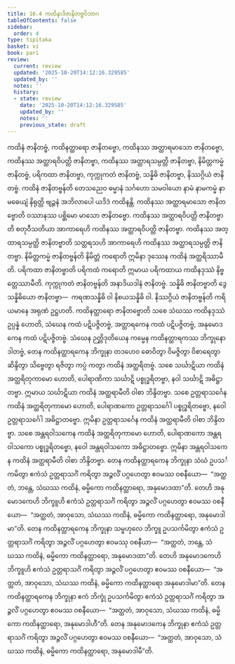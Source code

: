 ```yaml
---
title: 16.4 ကထိနာဒိဇာနိတဗ္ဗဝိဘာဂ
tableOfContents: false
sidebar:
  order: 4
type: tipitaka
basket: vi
book: pari
review:
  current: review
  updated: '2025-10-20T14:12:16.329585'
  updated_by: ''
  notes: ''
  history:
  - state: review
    date: '2025-10-20T14:12:16.329585'
    updated_by: ''
    notes: ''
    previous_state: draft
---
```



<DynamicBreadcrumb />


<ReviewStatus review={frontmatter.review} showDetails={true} />

<HypothesisAnnotation frontmatter={frontmatter} />

<Division number="412" book="pari" e="ch" v="5" p="308">

<Paragraph number="1904" book="pari">
ကထိနံ ဇာနိတဗ္ဗံ, ကထိနတ္ထာရော ဇာနိတဗ္ဗော, ကထိနဿ အတ္ထာရမာသော ဇာနိတဗ္ဗော, ကထိနဿ အတ္ထာရဝိပတ္တိ ဇာနိတဗ္ဗာ, ကထိနဿ အတ္ထာရသမ္ပတ္တိ ဇာနိတဗ္ဗာ, နိမိတ္တကမ္မံ ဇာနိတဗ္ဗံ, ပရိကထာ ဇာနိတဗ္ဗာ, ကုက္ကုကတံ ဇာနိတဗ္ဗံ, သန္နိဓိ ဇာနိတဗ္ဗာ, နိဿဂ္ဂိယံ ဇာနိတဗ္ဗံ.
</Paragraph>

<Paragraph number="1905" book="pari">
<Emphasis>ကထိနံ ဇာနိတဗ္ဗန်</Emphasis>တိ တေသညေဝ ဓမ္မာနံ သင်္ဂဟော သမဝါယော နာမံ နာမကမ္မံ နာမဓေယျံ နိရုတ္တိ ဗျဉ္ဇနံ အဘိလာပေါ ယဒိဒံ ကထိနန္တိ.
</Paragraph>

<Paragraph number="1906" book="pari">
<Emphasis>ကထိနဿ အတ္ထာရမာသော ဇာနိတဗ္ဗော</Emphasis>တိ ဝဿာနဿ ပစ္ဆိမော မာသော ဇာနိတဗ္ဗော.
</Paragraph>

<Paragraph number="1907" book="pari">
<Emphasis>ကထိနဿ အတ္ထာရဝိပတ္တိ ဇာနိတဗ္ဗာ</Emphasis>တိ စတုဝီသတိယာ အာကာရေဟိ ကထိနဿ အတ္ထာရဝိပတ္တိ ဇာနိတဗ္ဗာ.
</Paragraph>

<Paragraph number="1908" book="pari">
<Emphasis>ကထိနဿ အတ္ထာရသမ္ပတ္တိ ဇာနိတဗ္ဗာ</Emphasis>တိ သတ္တရသဟိ အာကာရေဟိ ကထိနဿ အတ္ထာရသမ္ပတ္တိ ဇာနိတဗ္ဗာ.
</Paragraph>

<Paragraph number="1909" book="pari">
<Emphasis>နိမိတ္တကမ္မံ ဇာနိတဗ္ဗန်</Emphasis>တိ နိမိတ္တံ ကရောတိ ဣမိနာ ဒုဿေန ကထိနံ အတ္ထရိဿာမီတိ.
</Paragraph>

<Paragraph number="1910" book="pari">
<Emphasis>ပရိကထာ ဇာနိတဗ္ဗာ</Emphasis>တိ ပရိကထံ ကရောတိ ဣမာယ ပရိကထာယ ကထိနဒုဿံ နိဗ္ဗတ္တေဿာမီတိ.
</Paragraph>

<Paragraph number="1911" book="pari">
<Emphasis>ကုက္ကုကတံ ဇာနိတဗ္ဗန်</Emphasis>တိ အနာဒိယဒါနံ ဇာနိတဗ္ဗံ.
</Paragraph>

<Paragraph number="1912" book="pari">
<Emphasis>သန္နိဓိ ဇာနိတဗ္ဗာ</Emphasis>တိ ဒွေ သန္နိဓိယော ဇာနိတဗ္ဗာ—  ကရဏသန္နိဓိ ဝါ နိစယသန္နိဓိ ဝါ.
</Paragraph>

<Paragraph number="1913" book="pari">
<Emphasis>နိဿဂ္ဂိယံ ဇာနိတဗ္ဗန်</Emphasis>တိ ကရိယမာနေ အရုဏံ ဥဋ္ဌဟတိ.
</Paragraph>

<Paragraph number="1914" book="pari">
<Emphasis>ကထိနတ္ထာရော ဇာနိတဗ္ဗော</Emphasis>တိ သစေ သံဃဿ ကထိနဒုဿံ ဥပ္ပန္နံ ဟောတိ, သံဃေန ကထံ ပဋိပဇ္ဇိတဗ္ဗံ, အတ္ထာရကေန ကထံ ပဋိပဇ္ဇိတဗ္ဗံ, အနုမောဒကေန ကထံ ပဋိပဇ္ဇိတဗ္ဗံ.
</Paragraph>

</Division>
<Division number="413" book="pari" e="ch" v="5" p="308">

<Paragraph number="1915" book="pari">
သံဃေန ဉတ္တိဒုတိယေန ကမ္မေန ကထိနတ္ထာရကဿ ဘိက္ခုနော ဒါတဗ္ဗံ, တေန ကထိနတ္ထာရကေန ဘိက္ခုနာ တဒဟေဝ ဓောဝိတွာ ဝိမဇ္ဇိတွာ ဝိစာရေတွာ ဆိန္ဒိတွာ သိဗ္ဗေတွာ ရဇိတွာ ကပ္ပံ ကတွာ ကထိနံ အတ္ထရိတဗ္ဗံ. သစေ သင်္ဃာဋိယာ ကထိနံ အတ္ထရိတုကာမော ဟောတိ, ပေါရာဏိကာ သင်္ဃာဋိ ပစ္စုဒ္ဓရိတဗ္ဗာ, နဝါ သင်္ဃာဋိ အဓိဋ္ဌာတဗ္ဗာ. ဣမာယ သင်္ဃာဋိယာ ကထိနံ အတ္ထရာမီတိ ဝါစာ ဘိန္ဒိတဗ္ဗာ. သစေ ဥတ္တရာသင်္ဂေန ကထိနံ အတ္ထရိတုကာမော ဟောတိ, ပေါရာဏကော ဥတ္တရာသင်္ဂေါ ပစ္စုဒ္ဓရိတဗ္ဗော, နဝေါ ဥတ္တရာသင်္ဂေါ အဓိဋ္ဌာတဗ္ဗော. ဣမိနာ ဥတ္တရာသင်္ဂေန ကထိနံ အတ္ထရာမီတိ ဝါစာ ဘိန္ဒိတဗ္ဗာ. သစေ အန္တရဝါသကေန ကထိနံ အတ္ထရိတုကာမော ဟောတိ, ပေါရာဏကော အန္တရဝါသကော ပစ္စုဒ္ဓရိတဗ္ဗော, နဝေါ အန္တရဝါသကော အဓိဋ္ဌာတဗ္ဗော. ဣမိနာ အန္တရဝါသကေန ကထိနံ အတ္ထရာမီတိ ဝါစာ ဘိန္ဒိတဗ္ဗာ. တေန ကထိနတ္ထာရကေန ဘိက္ခုနာ သံဃံ ဥပသင်္ကမိတွာ ဧကံသံ ဥတ္တရာသင်္ဂံ ကရိတွာ အဉ္ဇလိံ ပဂ္ဂဟေတွာ ဧဝမဿ ဝစနီယော—  “အတ္ထတံ, ဘန္တေ, သံဃဿ ကထိနံ, ဓမ္မိကော ကထိနတ္ထာရော, အနုမောဒထာ”တိ. တေဟိ အနုမောဒကေဟိ ဘိက္ခူဟိ ဧကံသံ ဥတ္တရာသင်္ဂံ ကရိတွာ အဉ္ဇလိံ ပဂ္ဂဟေတွာ ဧဝမဿ ဝစနီယော—  “အတ္ထတံ, အာဝုသော, သံဃဿ ကထိနံ, ဓမ္မိကော ကထိနတ္ထာရော, အနုမောဒါမာ”တိ. တေန ကထိနတ္ထာရကေန ဘိက္ခုနာ သမ္ဗဟုလေ ဘိက္ခူ ဥပသင်္ကမိတွာ ဧကံသံ ဥတ္တရာသင်္ဂံ ကရိတွာ အဉ္ဇလိံ ပဂ္ဂဟေတွာ ဧဝမဿု ဝစနီယာ—  “အတ္ထတံ, ဘန္တေ, သံဃဿ ကထိနံ, ဓမ္မိကော ကထိနတ္ထာရော, အနုမောဒထာ”တိ. တေဟိ အနုမောဒကေဟိ ဘိက္ခူဟိ ဧကံသံ ဥတ္တရာသင်္ဂံ ကရိတွာ အဉ္ဇလိံ ပဂ္ဂဟေတွာ ဧဝမဿ ဝစနီယော—  “အတ္ထတံ, အာဝုသော, သံဃဿ ကထိနံ, ဓမ္မိကော ကထိနတ္ထာရော အနုမောဒါမာ”တိ. တေန ကထိနတ္ထာရကေန ဘိက္ခုနာ ဧကံ ဘိက္ခုံ ဥပသင်္ကမိတွာ ဧကံသံ ဥတ္တရာသင်္ဂံ ကရိတွာ အဉ္ဇလိံ ပဂ္ဂဟေတွာ ဧဝမဿ ဝစနီယော—  “အတ္ထတံ, အာဝုသော, သံဃဿ ကထိနံ, ဓမ္မိကော ကထိနတ္ထာရော, အနုမောဒါဟီ”တိ. တေန အနုမောဒကေန ဘိက္ခုနာ ဧကံသံ ဥတ္တရာသင်္ဂံ ကရိတွာ အဉ္ဇလိံ ပဂ္ဂဟေတွာ ဧဝမဿ ဝစနီယော—  “အတ္ထတံ, အာဝုသော, သံဃဿ ကထိနံ, ဓမ္မိကော ကထိနတ္ထာရော, အနုမောဒါမီ”တိ.
</Paragraph>
</Division>